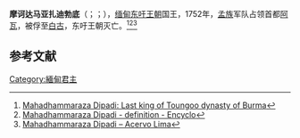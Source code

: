 '''摩诃达马亚扎迪勃底'''（{{lang-my|မဟာဓမ္မရာဇာဓိပတိ}}；{{lang-en|Mahadhammaraza Dipadi}}；{{bd|1714年|3月29日|1754年|10月13日|catidx=M}}），[[缅甸|缅甸]][[东吁王朝|东吁王朝]]国王，1752年，[[孟族|孟族]]军队占领首都[[阿瓦|阿瓦]]，被俘至[[白古|白古]]，东吁王朝灭亡。<ref>[https://peoplepill.com/people/mahadhammaraza-dipadi Mahadhammaraza Dipadi: Last king of Toungoo dynasty of Burma]</ref><ref>[https://www.encyclo.co.uk/meaning-of-Mahadhammaraza_Dipadi Mahadhammaraza Dipadi - definition - Encyclo]</ref><ref>[https://en.acervolima.com/2020/12/mahadhammaraza-dipadi/ Mahadhammaraza Dipadi – Acervo Lima]</ref>

== 参考文献 ==
{{Reflist}}

{{緬甸君主}}
[[Category:緬甸君主|Category:緬甸君主]]